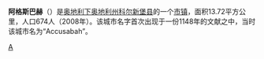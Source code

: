 {{noteTA
|G1=奥地利地名
}}
{{Infobox Austria municipality
|district=[[科尔新堡县|科尔新堡县]]
}}
'''阿格斯巴赫'''（{{lang-de|Aggsbach}}）是[[奥地利|奥地利]][[下奥地利州|下奥地利州]][[科尔新堡县|科尔新堡县]]的一个[[市镇_(奥地利)|市镇]]，面积13.72平方公里，人口674人（2008年）。该城市名字首次出现于一份1148年的文献之中，当时该城市名为“Accusabah”。

{{Austria-geo-stub}}

[[Category:下奥地利州城市|A]]